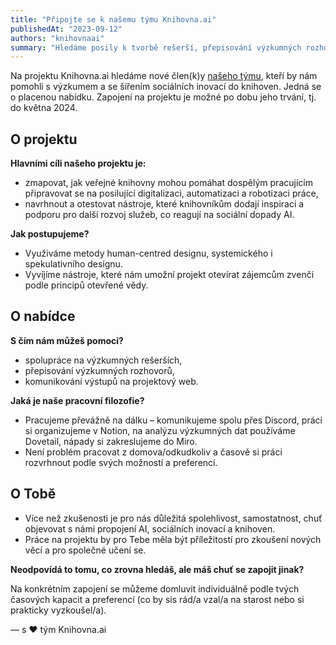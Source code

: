 ```yaml
---
title: "Připojte se k našemu týmu Knihovna.ai"
publishedAt: "2023-09-12"
authors: "knihovnaai"
summary: "Hledáme posily k tvorbě rešerší, přepisování výzkumných rozhovorů nebo s komunikování našich výstupů."
---
```


Na projektu Knihovna.ai hledáme nové člen(k)y [našeho týmu](/tym), kteří by nám pomohli s výzkumem a se šířením sociálních inovací do knihoven. Jedná se o placenou nabídku. Zapojení na projektu je možné po dobu jeho trvání, tj. do května 2024.

## O projektu

**Hlavními cíli našeho projektu je:**

- zmapovat, jak veřejné knihovny mohou pomáhat dospělým pracujícím připravovat se na posilující digitalizaci, automatizaci a robotizaci práce,
- navrhnout a otestovat nástroje, které knihovníkům dodají inspiraci a podporu pro další rozvoj služeb, co reagují na sociální dopady AI.

**Jak postupujeme?**

- Využiváme metody human-centred designu, systemického i spekulativního designu.
- Vyvíjíme nástroje, které nám umožní projekt otevírat zájemcům zvenčí podle principů otevřené vědy.

## O nabídce

**S čím nám můžeš pomoci?**

- spolupráce na výzkumných rešerších,
- přepisování výzkumných rozhovorů,
- komunikování výstupů na projektový web.

**Jaká je naše pracovní filozofie?**

- Pracujeme převážně na dálku – komunikujeme spolu přes Discord, práci si organizujeme v Notion, na analýzu výzkumných dat používáme Dovetail, nápady si zakreslujeme do Miro.
- Není problém pracovat z domova/odkudkoliv a časově si práci rozvrhnout podle svých možností a preferencí.

## O Tobě

- Více než zkušenosti je pro nás důležitá spolehlivost, samostatnost, chuť objevovat s námi propojení AI, sociálních inovací a knihoven.
- Práce na projektu by pro Tebe měla být příležitostí pro zkoušení nových věcí a pro společné učení se.

**Neodpovídá to tomu, co zrovna hledáš, ale máš chuť se zapojit jinak?**

Na konkrétním zapojení se můžeme domluvit individuálně podle tvých časových kapacit a preferencí (co by sis rád/a vzal/a na starost nebo si prakticky vyzkoušel/a).

<p style={{ textAlign: "right" }}>— s ❤️ tým Knihovna.ai</p>

<ContactCard title="Ozvěte se nám" className="mt-10 grow-0" />
